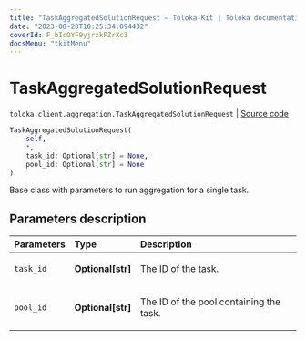 ```yaml
---
title: "TaskAggregatedSolutionRequest — Toloka-Kit | Toloka documentation"
date: "2023-08-28T10:25:34.094432"
coverId: F_bIcOYF9yjrxkPZrXc3
docsMenu: "tkitMenu"
---
```


# TaskAggregatedSolutionRequest

`toloka.client.aggregation.TaskAggregatedSolutionRequest` | [Source code](https://github.com/Toloka/toloka-kit/blob/v1.2.1/src/client/aggregation.py#L64)

```python
TaskAggregatedSolutionRequest(
    self,
    *,
    task_id: Optional[str] = None,
    pool_id: Optional[str] = None
)
```

Base class with parameters to run aggregation for a single task.

## Parameters description

| Parameters | Type | Description |
| :----------| :----| :-----------|
`task_id`|**Optional\[str\]**|<p>The ID of the task.</p>
`pool_id`|**Optional\[str\]**|<p>The ID of the pool containing the task.</p>